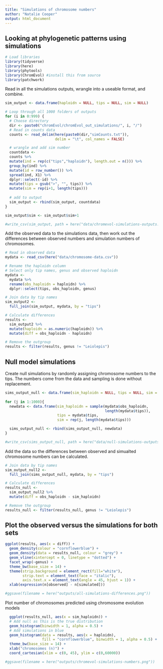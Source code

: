 ```yaml
---
title: "Simulations of chromosome numbers"
author: "Natalie Cooper"
output: html_document
---
```


## Looking at phylogenetic patterns using simulations

```r
# Load libraries
library(tidyverse)
library(here)
library(phytools)
library(ChromEvol) #install this from source
library(patchwork)
```

Read in all the simulations outputs, wrangle into a useable format, and combine.
```r
sim_output <- data.frame(haploidn = NULL, tips = NULL, sim = NULL)

# Loop through all 1000 folders of outputs
for (i in 0:999) {
  # Choose directory
  dir <- paste0("chromEvol/chromEvol_out_simulations/", i, "/")
  # Read in counts data
  counts <- read_delim(here(paste0(dir,"simCounts.txt")), 
                       delim = "\t", col_names = FALSE)

  # wrangle and add sim number
  countdata <- 
  counts %>%
  mutate(ind = rep(c("tips","haploidn"), length.out = n())) %>%
  group_by(ind) %>%
  mutate(id = row_number()) %>%
  spread(ind, X1) %>%
  dplyr::select(-id) %>%
  mutate(tips = gsub(">", "", tips)) %>%
  mutate(sim = rep(i+1, length(tips)))
  
  # add to output
  sim_output <- rbind(sim_output, countdata)
}

sim_output$sim <- sim_output$sim+1

#write_csv(sim_output, path = here("data/chromevol-simulations-outputs.csv"))
```

Add the observed data to the simulations data, then work out the differences between observed numbers and simulation numbers of chromosomes.
```r
# Read in observed data
mydata <- read_csv(here("data/chromosome-data.csv"))

# Rename the haploidn column
# Select only tip names, genus and observed haploidn
mydata <-
  mydata %>%
  rename(obs_haploidn = haploidn) %>%
  dplyr::select(tips, obs_haploidn, genus)

# Join data by tip names
sim_output2 <- 
  full_join(sim_output, mydata, by = "tips")

# Calculate differences
results <- 
  sim_output2 %>%
  mutate(haploidn = as.numeric(haploidn)) %>%
  mutate(diff = obs_haploidn - haploidn)

# Remove the outgroup
results <- filter(results, genus != "Leiolepis")
```

## Null model simulations

Create null simulations by randomly assigning chromosome numbers to the tips. The numbers come from the data and sampling is done without replacement.
```r
sims_output_null <- data.frame(sim_haploidn = NULL, tips = NULL, sim = NULL)
  
for (j in 1:1000){
  newdata <- data.frame(sim_haploidn = sample(mydata$obs_haploidn, 
                                              length(mydata$tips)),
                        tips = mydata$tips, 
                        sim = rep(j, length(mydata$tips)))

  sims_output_null <- rbind(sims_output_null, newdata)
}

#write_csv(sims_output_null, path = here("data/null-simulations-outputs.csv"))
```

Add the data so the differences between observed and simualted chromosome numbers can be calculated.
```r
# Join data by tip names
sim_output_null2 <- 
  full_join(sims_output_null, mydata, by = "tips")

# Calculate differences
results_null <- 
  sim_output_null2 %>%
  mutate(diff = obs_haploidn - sim_haploidn)

# Remove the outgroup
results_null <- filter(results_null, genus != "Leiolepis")
```

## Plot the observed versus the simulations for both sets
```r
ggplot(results, aes(x = diff)) +
  geom_density(colour = "cornflowerblue") +
  geom_density(data = results_null, colour = "grey") +
  geom_vline(xintercept = 0, linetype = "dotted") +
  facet_wrap(~genus) +
  theme_bw(base_size = 14) +
  theme(strip.background = element_rect(fill="white"), 
        strip.text = element_text(face = "italic"),
        axis.text.x = element_text(angle = 45, hjust = 1)) +
  xlab(expression(n[observed] - n[simulated]))

#ggsave(filename = here("outputs/all-simulations-differences.png"))  

```
Plot number of chromosomes predicted using chromosome evolution models
```r
  ggplot(results_null, aes(x = sim_haploidn)) +
  # Add null as this is the true distribution
  geom_histogram(binwidth = 1, alpha = 0.5) +
  # Add simulations in blue
  geom_histogram(data = results, aes(x = haploidn), 
                 fill = "cornflowerblue", binwidth = 1, alpha = 0.5) +
  theme_bw(base_size = 14) +
  xlab("chromosomes (n)") +
  coord_cartesian(xlim = c(0, 45), ylim = c(0,60000))

#ggsave(filename = here("outputs/chromevol-simulations-numbers.png"))  
```